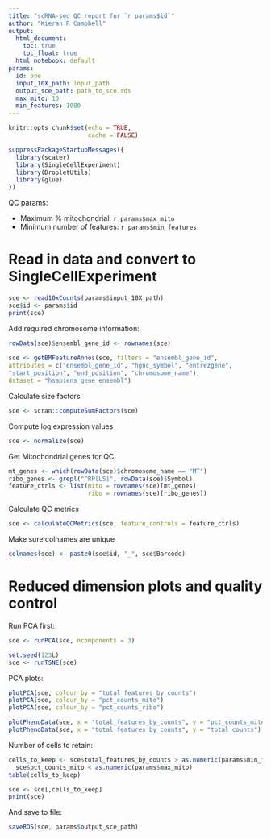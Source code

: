 ```yaml
---
title: "scRNA-seq QC report for `r params$id`"
author: "Kieran R Campbell"
output:
  html_document: 
    toc: true
    toc_float: true
  html_notebook: default
params:
  id: one
  input_10X_path: input_path
  output_sce_path: path_to_sce.rds
  max_mito: 10
  min_features: 1000
---
```


```r
knitr::opts_chunk$set(echo = TRUE,
                      cache = FALSE)

suppressPackageStartupMessages({
  library(scater)
  library(SingleCellExperiment)
  library(DropletUtils)
  library(glue)
})
```

QC params:

- Maximum % mitochondrial: `r params$max_mito`
- Minimum number of features: `r params$min_features`

# Read in data and convert to SingleCellExperiment

```r
sce <- read10xCounts(params$input_10X_path)
sce$id <- params$id
print(sce)
```

Add required chromosome information:

```r
rowData(sce)$ensembl_gene_id <- rownames(sce)
  
sce <- getBMFeatureAnnos(sce, filters = "ensembl_gene_id",
attributes = c("ensembl_gene_id", "hgnc_symbol", "entrezgene",
"start_position", "end_position", "chromosome_name"),
dataset = "hsapiens_gene_ensembl")
```
  
Calculate size factors

```r
sce <- scran::computeSumFactors(sce)
```
  
Compute log expression values

```r
sce <- normalize(sce)
```
  

Get Mitochondrial genes for QC:

```r
mt_genes <- which(rowData(sce)$chromosome_name == "MT")
ribo_genes <- grepl("^RP[LS]", rowData(sce)$Symbol)
feature_ctrls <- list(mito = rownames(sce)[mt_genes],
                      ribo = rownames(sce)[ribo_genes])
```


  
Calculate QC metrics

```r
sce <- calculateQCMetrics(sce, feature_controls = feature_ctrls)
```

  
  

  
 Make sure colnames are unique
 
```r
colnames(sce) <- paste0(sce$id, "_", sce$Barcode)
```
 


# Reduced dimension plots and quality control

Run PCA first:

```r
sce <- runPCA(sce, ncomponents = 3)
```

```r
set.seed(123L)
sce <- runTSNE(sce)
```


PCA plots:

```r
plotPCA(sce, colour_by = "total_features_by_counts")
plotPCA(sce, colour_by = "pct_counts_mito")
plotPCA(sce, colour_by = "pct_counts_ribo")
```


```r
plotPhenoData(sce, x = "total_features_by_counts", y = "pct_counts_mito")
plotPhenoData(sce, x = "total_features_by_counts", y = "total_counts")
```

Number of cells to retain:

```r
cells_to_keep <- sce$total_features_by_counts > as.numeric(params$min_features) & 
  sce$pct_counts_mito < as.numeric(params$max_mito)
table(cells_to_keep)
```

```r
sce <- sce[,cells_to_keep]
print(sce)
```

And save to file:

```r
saveRDS(sce, params$output_sce_path)
```






